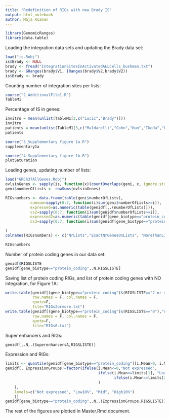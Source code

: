 ---
title: "Redefinition of RIGs with new Brady IS"
output: html_notebook
author: Maja Kuzman
---

```{r, message=FALSE}
library(GenomicRanges)
library(data.table)
```

Loading the integration data sets and updating the Brady data set:
```{r}
load("is.Robj")
is$Brady <- NULL
brady <- fread("IntegrationSitesInActivatedALLCells_bushman.txt")
brady <- GRanges(brady$V1, IRanges(brady$V2,brady$V2))
is$Brady <- brady
```

Counting number of integration sites per lists:
```{r}
source("2_AdditionalFile1.R")
TableM1
```

Percentage of IS in genes:
```{r}
invitro = mean(unlist(TableM1[3,c("Lucic","Brady")]))
invitro
patients = mean(unlist(TableM1[3,c("Maldarelli","Cohn","Han","Ikeda","Kok","Wagner")]))
patients
```
```{r}
source("3_Supplementary figure 1a.R")
supplementary1a
```
```{r}
source("4_Supplementary figure 1b.R")
plotSaturation
```


Loading genes, updating number of lists:
```{r}
load("GRCh37AllGenes.Robj")
ovlsinGenes <- sapply(is, function(x)(countOverlaps(geni, x, ignore.strand=T)>0))
geni$numberOfLists <- rowSums(ovlsinGenes)

RIGsnumbers <- data.frame(table(geni$numberOfLists),
           cumsum=sapply(0:7, function(i)sum(geni$numberOfLists>=i)),
           expressed=as.numeric(table(genidf[,.(numberOfLists)])),
           cs2=sapply(0:7, function(i)sum(genidf$numberOfLists>=i)),
           expressed2=as.numeric(table(genidf[gene_biotype=="protein_coding",.(numberOfLists)])),
           cs3=sapply(0:7, function(i)sum(genidf[gene_biotype=="protein_coding"]$numberOfLists>=i))

)
colnames(RIGsnumbers) <- c("NrLists","ExactNrGenesOnLists", "MoreThanListAllGenes", "ExactExpressed","MorethanlistExpressed", "ExactProtCod","MoreThanProtCod")

RIGsnumbers
```

Number of protein coding genes in our data set:
```{r}
genidf$RIGSLISTE
genidf[gene_biotype=="protein_coding",.N,RIGSLISTE]
```

Saving list of protein coding RIGs, and list of protein coding genes with NO integration, for Figure 1A:
```{r}
write.table(genidf[(gene_biotype=="protein_coding")&(RIGSLISTE=="2 or more"),"names"], 
            row.names = F, col.names = F,
            quote=F,
            file="RIGs2ormore.txt")
write.table(genidf[(gene_biotype=="protein_coding")&(RIGSLISTE=="0"),"names"], 
            row.names = F, col.names = F,
            quote=F,
            file="RIGs0.txt")

```

Super enhancers and RIGs:
```{r}
genidf[,.N,.(SuperenhancersA,RIGSLISTE)]
```

Expression and RIGs:
```{r}

limits <- quantile(genidf[gene_biotype=="protein_coding"][i.Mean>0, i.Mean], c(0.1, 0.9))
genidf[, ExpressionGroups:=factor(ifelse(i.Mean<=0,"Not expressed", 
                                         ifelse(i.Mean<=limits[1], "Low10%",
                                                ifelse(i.Mean<=limits[2], "Mid","High10%")
                                         )
    ),
    levels=c("Not expressed", "Low10%", "Mid", "High10%")     
    )]
genidf[gene_biotype=="protein_coding",.N,.(ExpressionGroups,RIGSLISTE)][order(ExpressionGroups, RIGSLISTE)]

```

The rest of the figures are plotted in Master.Rmd document.
